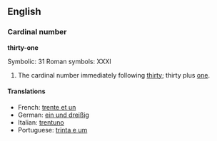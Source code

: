 ==English==
===Cardinal number===
'''thirty-one'''

Symbolic: 31
Roman symbols: XXXI

#The cardinal number immediately following [[thirty]]; thirty plus [[one]].

====Translations====

*French: [[trente et un]]
*German: [[ein und dreißig]]
*Italian: [[trentuno]]
*Portuguese: [[trinta e um]]